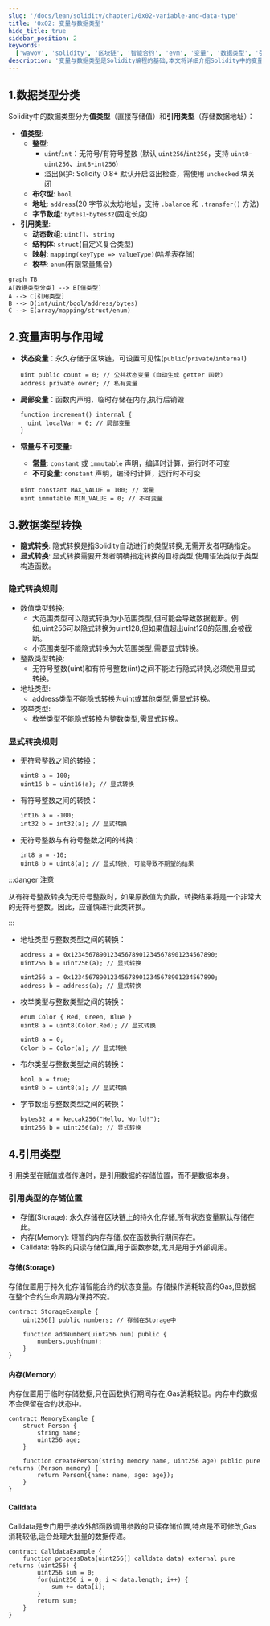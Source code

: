 ```yaml
---
slug: '/docs/lean/solidity/chapter1/0x02-variable-and-data-type'
title: '0x02: 变量与数据类型'
hide_title: true
sidebar_position: 2
keywords:
  ['wawov', 'solidity', '区块链', '智能合约', 'evm', '变量', '数据类型', '引用类型', '存储位置']
description: '变量与数据类型是Solidity编程的基础,本文将详细介绍Solidity中的变量声明、数据类型分类、数据类型转换以及引用类型。'
---
```


## 1.数据类型分类

Solidity中的数据类型分为**值类型**​（直接存储值）和**引用类型**​（存储数据地址）：

- **值类型**:
  - **整型**:
    - `uint`/`int`：无符号/有符号整数 (默认 `uint256`/`int256`，支持 `uint8`-`uint256`、`int8`-`int256`)
    - 溢出保护: Solidity 0.8+ 默认开启溢出检查，需使用 `unchecked` 块关闭
  - **布尔型**: `bool`
  - **地址**: `address`(20 字节以太坊地址，支持 `.balance` 和 `.transfer()` 方法)
  - **字节数组**: `bytes1`-`bytes32`(固定长度)
- **引用类型**:
  - **动态数组**: `uint[]`、`string`
  - **结构体**: `struct`(自定义复合类型)
  - **映射**: `mapping(keyType => valueType)`(哈希表存储)
  - **枚举**: `enum`(有限常量集合)

```mermaid
graph TB
A[数据类型分类] --> B[值类型]
A --> C[引用类型]
B --> D(int/uint/bool/address/bytes)
C --> E(array/mapping/struct/enum)
```

## 2.变量声明与作用域

- **状态变量**：永久存储于区块链，可设置可见性(`public`/`private`/`internal`)

  ```solidity
  uint public count = 0; // 公共状态变量（自动生成 getter 函数）
  address private owner; // 私有变量
  ```

- **局部变量**：函数内声明，临时存储在内存,执行后销毁

  ```solidity
  function increment() internal {
    uint localVar = 0; // 局部变量
  }
  ```

- **常量与不可变量**:

  - **常量**: `constant` 或 `immutable` 声明，编译时计算，运行时不可变
  - **不可变量**: `constant` 声明，编译时计算，运行时不可变

  ```solidity
  uint constant MAX_VALUE = 100; // 常量
  uint immutable MIN_VALUE = 0; // 不可变量
  ```

## 3.数据类型转换

- **隐式转换**: 隐式转换是指Solidity自动进行的类型转换,无需开发者明确指定。
- **显式转换**: 显式转换需要开发者明确指定转换的目标类型,使用语法类似于类型构造函数。

### **隐式转换规则**

- 数值类型转换:
  - 大范围类型可以隐式转换为小范围类型,但可能会导致数据截断。例如,uint256可以隐式转换为uint128,但如果值超出uint128的范围,会被截断。
  - 小范围类型不能隐式转换为大范围类型,需要显式转换。
- 整数类型转换:
  - 无符号整数(uint)和有符号整数(int)之间不能进行隐式转换,必须使用显式转换。
- 地址类型:
  - address类型不能隐式转换为uint或其他类型,需显式转换。
- 枚举类型:
  - 枚举类型不能隐式转换为整数类型,需显式转换。

### **显式转换规则**

- 无符号整数之间的转换：

  ```solidity
  uint8 a = 100;
  uint16 b = uint16(a); // 显式转换
  ```

- 有符号整数之间的转换：

  ```solidity
  int16 a = -100;
  int32 b = int32(a); // 显式转换
  ```

- 无符号整数与有符号整数之间的转换：

  ```solidity
  int8 a = -10;
  uint8 b = uint8(a); // 显式转换, 可能导致不期望的结果
  ```

:::danger 注意

从有符号整数转换为无符号整数时，如果原数值为负数，转换结果将是一个非常大的无符号整数。因此，应谨慎进行此类转换。

:::

- 地址类型与整数类型之间的转换：

  ```solidity title='地址转无符号整数'
  address a = 0x1234567890123456789012345678901234567890;
  uint256 b = uint256(a); // 显式转换
  ```

  ```solidity title='无符号整数转地址'
  uint256 a = 0x1234567890123456789012345678901234567890;
  address b = address(a); // 显式转换
  ```

- 枚举类型与整数类型之间的转换：

  ```solidity title='枚举转无符号整数'
  enum Color { Red, Green, Blue }
  uint8 a = uint8(Color.Red); // 显式转换
  ```

  ```solidity title='无符号整数转枚举'
  uint8 a = 0;
  Color b = Color(a); // 显式转换
  ```

- 布尔类型与整数类型之间的转换：
  ```solidity title='布尔转无符号整数'
  bool a = true;
  uint8 b = uint8(a); // 显式转换
  ```
- 字节数组与整数类型之间的转换：
  ```solidity
  bytes32 a = keccak256("Hello, World!");
  uint256 b = uint256(a); // 显式转换
  ```

## 4.引用类型

引用类型在赋值或者传递时，是引用数据的存储位置，而不是数据本身。

### 引用类型的存储位置

- 存储(Storage): 永久存储在区块链上的持久化存储,所有状态变量默认存储在此。
- 内存(Memory): 短暂的内存存储,仅在函数执行期间存在。
- Calldata: 特殊的只读存储位置,用于函数参数,尤其是用于外部调用。

#### 存储(Storage)

存储位置用于持久化存储智能合约的状态变量。存储操作消耗较高的Gas,但数据在整个合约生命周期内保持不变。

```solidity
contract StorageExample {
    uint256[] public numbers; // 存储在Storage中

    function addNumber(uint256 num) public {
        numbers.push(num);
    }
}
```

#### 内存(Memory)

内存位置用于临时存储数据,只在函数执行期间存在,Gas消耗较低。内存中的数据不会保留在合约状态中。

```solidity
contract MemoryExample {
    struct Person {
        string name;
        uint256 age;
    }

    function createPerson(string memory name, uint256 age) public pure returns (Person memory) {
        return Person({name: name, age: age});
    }
}
```

#### Calldata

Calldata是专门用于接收外部函数调用参数的只读存储位置,特点是不可修改,Gas消耗较低,适合处理大批量的数据传递。

```solidity
contract CalldataExample {
    function processData(uint256[] calldata data) external pure returns (uint256) {
        uint256 sum = 0;
        for(uint256 i = 0; i < data.length; i++) {
            sum += data[i];
        }
        return sum;
    }
}
```

